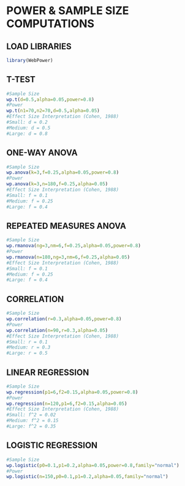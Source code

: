 # POWER & SAMPLE SIZE COMPUTATIONS

## **LOAD LIBRARIES**

```{r}
library(WebPower)
```

## **T-TEST**

```{r}
#Sample Size
wp.t(d=0.5,alpha=0.05,power=0.8)
#Power
wp.t(n1=70,n2=70,d=0.5,alpha=0.05)
#Effect Size Interpretation (Cohen, 1988)
#Small: d = 0.2
#Medium: d = 0.5
#Large: d = 0.8
```

## ONE-WAY ANOVA

```{r}
#Sample Size
wp.anova(k=3,f=0.25,alpha=0.05,power=0.8)
#Power
wp.anova(k=3,n=180,f=0.25,alpha=0.05)
#Effect Size Interpretation (Cohen, 1988)
#Small: f = 0.1
#Medium: f = 0.25
#Large: f = 0.4
```

## REPEATED MEASURES ANOVA

```{r}
#Sample Size
wp.rmanova(ng=3,nm=6,f=0.25,alpha=0.05,power=0.8)
#Power
wp.rmanova(n=180,ng=3,nm=6,f=0.25,alpha=0.05)
#Effect Size Interpretation (Cohen, 1988)
#Small: f = 0.1
#Medium: f = 0.25
#Large: f = 0.4
```

## CORRELATION

```{r}
#Sample Size
wp.correlation(r=0.3,alpha=0.05,power=0.8)
#Power
wp.correlation(n=90,r=0.3,alpha=0.05)
#Effect Size Interpretation (Cohen, 1988)
#Small: r = 0.1
#Medium: r = 0.3
#Large: r = 0.5
```

## LINEAR REGRESSION

```{r}
#Sample Size
wp.regression(p1=6,f2=0.15,alpha=0.05,power=0.8)
#Power
wp.regression(n=120,p1=6,f2=0.15,alpha=0.05)
#Effect Size Interpretation (Cohen, 1988)
#Small: f^2 = 0.02
#Medium: f^2 = 0.15
#Large: f^2 = 0.35
```

## LOGISTIC REGRESSION

```{r}
#Sample Size
wp.logistic(p0=0.1,p1=0.2,alpha=0.05,power=0.8,family="normal")
#Power
wp.logistic(n=150,p0=0.1,p1=0.2,alpha=0.05,family="normal")
```
